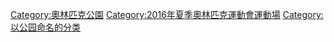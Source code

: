 [[Category:奧林匹克公園|Category:奧林匹克公園]]
[[Category:2016年夏季奧林匹克運動會運動場|Category:2016年夏季奧林匹克運動會運動場]]
[[Category:以公园命名的分类|Category:以公园命名的分类]]